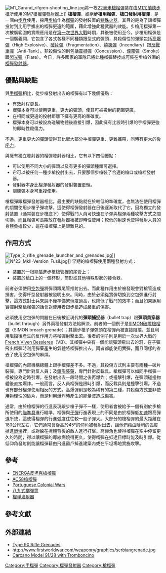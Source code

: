 {{NoteTA
|G1=Military
|G2=長度單位
|G3=Firearms
}}
[[Image:M1_Garand_rifgren-shooting_line.jpg|thumb]]將一枚[[22毫米槍榴彈|22毫米槍榴彈]]裝在由[[M1加蘭德步槍|M1加蘭德步槍]]所使用的[[M7槍榴彈發射器|M7槍榴彈發射器]]上]]
'''槍榴彈'''，或稱'''步槍用榴彈'''、'''槍口發射用榴彈'''，是一個由[[步兵|步兵]]使用，採用[[步槍|步槍]]作為[[榴彈|榴彈]]的發射裝置的[[特殊火器|特殊火器]]。其目的是為了讓榴彈投射到比用手擲出的榴彈更遠的範圍，藉此增強此種武器的效能。步槍用榴彈第一次被廣範圍的實際應用是在[[第一次世界大戰|第一次世界大戰]]時期，其後被使用至今。步槍用榴彈是一個廣義詞，它包含了各式各樣不同種類跟型式的彈頭，具殺傷性的彈頭包括[[榴彈|高爆彈]]（High Explosive）、[[破片殺傷|破片彈]]（Fragmentation）、[[燒夷彈|燒夷彈]]（Incendiary）跟[[反戰車彈|反戰車彈]]（Anti-Tank）。非殺傷性的則包括[[震撼彈|震撼彈]]（Concussion）、[[煙霧彈|煙霧彈]]（Smoke）跟[[閃光彈|閃光彈]]（Flare）。今日，許多國家的軍隊已將此種榴彈替換成可裝在步槍外圍的[[榴彈發射器|榴彈發射器]]。

== 優點與缺點 ==
與[[手榴彈|手榴彈]]相比，從步槍發射出去的榴彈有以下幾個優點：
* 有效射程更長。
* 榴彈本身可以使用更重，更大的彈頭，使其可被投射的範圍更廣。
* 在相同或更遠的投射距離下擁有更高的準確度。
* 榴彈本身可以被設為碰觸物體後直接引爆，因此擁有比設時引爆的手榴彈更強的即時性殺傷力。

不過，更重更大的彈頭使得其比起大部分手榴彈更重、更難攜帶，同時有更大的[[後座力|後座力]]。

與擁有獨立發射器的榴彈發射器相比，它有以下四個優點：
* 可以使用不同大小的彈頭以及有更多的彈頭種類可選擇。
* 它可以被任何一種步槍投射出去，只要那個步槍裝了合適的槍口或槍栓發射器。
* 發射器本身比榴彈發射器的發射裝置更輕。
* 訓練彈本身可重複使用。

槍榴彈跟榴彈發射器相比，最主要的缺點就在於較低的準確度，也無法在使用榴彈的期間使用步槍子彈攻擊。這使得榴彈發射器在日後逐漸取代了它，因為獨立的發射裝置（通常裝在步槍底下）使得戰鬥人員可快速在子彈與榴彈兩種攻擊方式之間切換。而且榴彈可長期放在發射器裡被即時性使用；較低的射速也使得發射人員的身體負擔較少，這在槍榴彈上是很難見的。

== 作用方式 ==<!-- This section is linked from M7 grenade launcher. Please update there if renamed -->
[[Image:Type_2_rifle_grenade_launcher_and_grenades.jpg|thumb]]]]
[[Image:N°23_MkII-Version_Fusil.jpg|thumb]]]]
早期的槍榴彈使用兩種發射方式：
* 裝置於一根能插進步槍槍管裡的尾管上；
* 裝置於槍口上的一個杯形，筒形或其他特殊形狀的接合器。

前者必須使用[[空包彈|空包彈]]將彈頭跟尾管推射出去。而此種作用由於被發現會對槍管造成損害，使得杯型發射器被發明出來。同時，由於必須從實彈切換到空包彈進行射擊，這方式對士兵來說不僅準備繁瑣度過高，也降低了戰鬥的效率；而且如果誤用實彈射擊槍榴彈的話會對使用者跟步槍造成嚴重的傷害。

必須使用空包彈的問題在日後被近現代的'''彈頭捕捉器'''（bullet trap）跟'''彈頭貫穿器'''（bullet through）另外兩種發射方法給解決。前者的一個例子是[[SIMON破障槍榴彈|SIMON破障槍榴彈]]（SIMON breach grenade）；其讓步槍子彈彈頭在榴彈內被直接阻擋，並且利用阻擋後產生的反作用力將榴彈射擊出去。後者的例子則是用於一次世界大戰的[[French_Viven_Bessieres|French Viven Bessieres]]（VB）。其榴彈中央有一個能讓彈頭飛出去的洞，在子彈飛出榴彈時利用彈藥產生的氣體將榴彈推出去。兩者都能使用實彈，而且同樣的省去了使用空包彈的麻煩。

槍榴彈的內部機構總體上跟手榴彈差不多。不過，其殺傷方式則主要有兩種—破片裝彈，專門針對反人員；及[[錐形裝藥|錐形裝藥]]，專門針對反載具。槍榴彈可以如同手榴彈一樣被設為定時引爆，在發射出去一段時間之後再爆炸；或撞擊引爆，在彈頭碰撞物體後直接爆炸。一般而言，反人員榴彈是限時引爆，而反載具則是撞擊引爆。不過也有部分榴彈使用相反的方式。高爆彈則是較為稀有的第三種，其殺傷方式並非使用物理性的破片，而是利用爆炸時產生的能量波造成傷害。

通常，由於槍榴彈的行進表現跟步槍子彈不一樣，使用者會被給予一個有別於步槍所使用的[[瞄準具|瞄準具]]進行瞄準。榴彈與[[子彈|子彈]]行進表現上的不同是由於榴彈低[[槍口初速|初速]]跟高彈道所致，這使得榴彈的行進弧度往往較一般子彈大。大部分的槍榴彈的最大距離在180公尺左右，它們通常會從高於45°的仰角被發射出去，讓他們藉由陡峭的弧度掉進[[戰壕|戰壕]]裡，或對躲在掩體背後的敵人進行打擊。高仰角也使得榴彈在空中停留更久的時間，得以讓榴彈的導線燃燒得更久，使得榴彈在抵達目標時能及時引爆。從低仰角發射則能讓榴彈藉由飛進窗戶掉進建築內或在平坦場地實施攻擊。

== 參考 ==
* [[ENERGA反坦克槍榴彈|ENERGA反坦克槍榴彈]]
* [[AC58槍榴彈|AC58槍榴彈]]
* [[Portuguese_Colonial_Wars|Portuguese Colonial Wars]]
* [[八九式擲彈筒|八九式擲彈筒]]
* [[榴弹发射器|榴弹发射器]]

== 參考文獻 ==
{{reflist}}

== 外部連結 ==
* [https://web.archive.org/web/20081008002747/http://www.sinodefence.com/army/small_arms/type90riflegrenades.asp Type 90 Rifle Grenades]
* http://www.firstworldwar.com/weaponry/graphics/serbiangrenade.jpg {{Wayback|url=http://www.firstworldwar.com/weaponry/graphics/serbiangrenade.jpg |date=20201127015738 }}
* [http://www.carbinesforcollectors.com/cargrelau.html Carcano Model 91/28 with Tromboncino] {{Wayback|url=http://www.carbinesforcollectors.com/cargrelau.html |date=20210204212856 }}

[[Category:手榴彈|Category:手榴彈]]
[[Category:榴彈發射器|Category:榴彈發射器]]
[[Category:槍榴彈|Category:槍榴彈]]